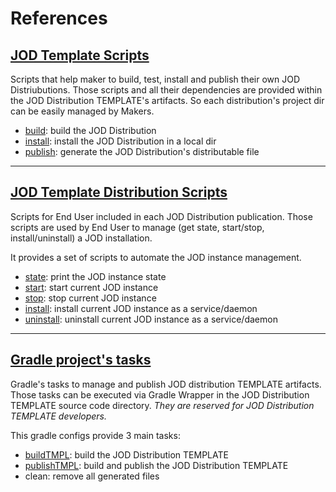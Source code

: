 # References

## [JOD Template Scripts](https://bitbucket.org/johnosproject_shared/com.robypomper.josp.jod.template/src/develop/docs/tmpl/tmpl.md)

Scripts that help maker to build, test, install and publish their own JOD Distriubutions. Those scripts and all their dependencies are provided within the JOD Distribution TEMPLATE's artifacts. So each distribution's project dir can be easily managed by Makers.

* [build](https://bitbucket.org/johnosproject_shared/com.robypomper.josp.jod.template/src/develop/docs/tmpl/build.md): build the JOD Distribution
* [install](https://bitbucket.org/johnosproject_shared/com.robypomper.josp.jod.template/src/develop/docs/tmpl/install.md): install the JOD Distribution in a local dir
* [publish](https://bitbucket.org/johnosproject_shared/com.robypomper.josp.jod.template/src/develop/docs/tmpl/publish.md): generate the JOD Distribution's distributable file

---

## [JOD Template Distribution Scripts](https://bitbucket.org/johnosproject_shared/com.robypomper.josp.jod.template/src/develop/docs/dists/dists.md)

Scripts for End User included in each JOD Distribution publication. Those scripts are used by End User to manage (get state, start/stop, install/uninstall) a JOD installation.

It provides a set of scripts to automate the JOD instance management.

* [state](https://bitbucket.org/johnosproject_shared/com.robypomper.josp.jod.template/src/develop/docs/dists/state.md): print the JOD instance state
* [start](https://bitbucket.org/johnosproject_shared/com.robypomper.josp.jod.template/src/develop/docs/dists/start.md): start current JOD instance
* [stop](https://bitbucket.org/johnosproject_shared/com.robypomper.josp.jod.template/src/develop/docs/dists/stop.md): stop current JOD instance
* [install](https://bitbucket.org/johnosproject_shared/com.robypomper.josp.jod.template/src/develop/docs/dists/install.md): install current JOD instance as a service/daemon
* [uninstall](https://bitbucket.org/johnosproject_shared/com.robypomper.josp.jod.template/src/develop/docs/dists/uninstall.md): uninstall current JOD instance as a service/daemon

---

## [Gradle project's tasks](https://bitbucket.org/johnosproject_shared/com.robypomper.josp.jod.template/src/develop/docs/gradle/gradle.md)

Gradle's tasks to manage and publish JOD distribution TEMPLATE artifacts. Those tasks can be executed via Gradle Wrapper in the JOD Distribution TEMPLATE source code directory. *They are reserved for JOD Distribution TEMPLATE developers.*

This gradle configs provide 3 main tasks:

* [buildTMPL](https://bitbucket.org/johnosproject_shared/com.robypomper.josp.jod.template/src/develop/docs/gradle/buildTMPL.md): build the JOD Distribution TEMPLATE
* [publishTMPL](https://bitbucket.org/johnosproject_shared/com.robypomper.josp.jod.template/src/develop/docs/gradle/publishTMPL.md): build and publish the JOD Distribution TEMPLATE
* clean: remove all generated files
